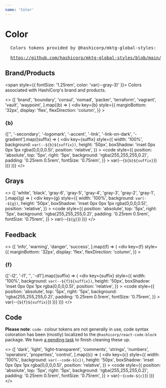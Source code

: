 ```yaml
---
name: 'Color'
---
```


<!-- workaround to drop swingset's styling of first h1 -->

<h1 />

# Color

<pre style={{ fontSize: '0.75rem', color: 'var(--gray-3)' }}>
  Colors tokens provided by @hashicorp/mktg-global-styles:<br/>
  <a style={{ color: 'inherit', textDecoration: 'underline' }} href="https://github.com/hashicorp/mktg-global-styles/blob/main/custom-properties/color.css">https://github.com/hashicorp/mktg-global-styles/blob/main/custom-properties/color.css</a>
</pre>

## Brand/Products

<span style={{ fontSize: '1.25rem', color: 'var(--gray-3)' }}>
  Colors associated with HashiCorp's brand and products.
</span>

<>
  {[
    'brand',
    'boundary',
    'consul',
    'nomad',
    'packer',
    'terraform',
    'vagrant',
    'vault',
    'waypoint',
  ].map((b) => (
    <div
      key={b}
      style={{
        marginBottom: '32px',
        display: 'flex',
        flexDirection: 'column',
      }}
    >
      <h3>{b}</h3>
      {['', '-secondary', '-logomark', '-accent', '-link', '-link-on-dark', '-gradient'].map((suffix) => (
        <div
          key={suffix}
          style={{
            width: '100%',
            background: `var(--${b}${suffix})`,
            height: '50px',
            boxShadow: 'inset 0px 0px 1px rgba(0,0,0,0.5)',
            position: 'relative',
          }}
        >
          <code
            style={{
              position: 'absolute',
              top: '5px',
              right: '5px',
              background: 'rgba(255,255,255,0.2)',
              padding: '0.25rem 0.5rem',
              fontSize: '0.75rem',
            }}
          >
            var(--{`${b}${suffix}`})
          </code>
        </div>
      ))}
    </div>
  ))}
</>

## Grays

<>
  {[
    'white',
    'black',
    'gray-6',
    'gray-5',
    'gray-4',
    'gray-3',
    'gray-2',
    'gray-1',
  ].map((g) => (
    <div
      key={g}
      style={{
        width: '100%',
        background: `var(--${g})`,
        height: '50px',
        boxShadow: 'inset 0px 0px 1px rgba(0,0,0,0.5)',
        position: 'relative',
      }}
    >
      <code
        style={{
          position: 'absolute',
          top: '5px',
          right: '5px',
          background: 'rgba(255,255,255,0.2)',
          padding: '0.25rem 0.5rem',
          fontSize: '0.75rem',
        }}
      >
        var(--{`${g}`})
      </code>
    </div>
  ))}
</>


## Feedback

<>
  {[
    'info',
    'warning',
    'danger',
    'success',
  ].map((f) => (
    <div
      key={f}
      style={{
        marginBottom: '32px',
        display: 'flex',
        flexDirection: 'column',
      }}
    >
      <h3>{f}</h3>
      {['-l2', '-l1', '', '-d1'].map((suffix) => (
        <div
          key={suffix}
          style={{
            width: '100%',
            background: `var(--${f}${suffix})`,
            height: '50px',
            boxShadow: 'inset 0px 0px 1px rgba(0,0,0,0.5)',
            position: 'relative',
          }}
        >
          <code
            style={{
              position: 'absolute',
              top: '5px',
              right: '5px',
              background: 'rgba(255,255,255,0.2)',
              padding: '0.25rem 0.5rem',
              fontSize: '0.75rem',
            }}
          >
            var(--{`${f}${suffix}`})
          </code>
        </div>
      ))}
    </div>
  ))}
</>

## Code

**Please note**: `code-` colour tokens are not generally in use, code syntax coloration has been (mostly) localized to the `@hashicorp/react-code-block` package. We have [a pending task](https://app.asana.com/0/1100423001970639/1201195132678861/f) to finish cleaning these up.


<>
  {[
    'dark',
    'light',
    'light-transparent',
    'comments',
    'strings',
    'numbers',
    'operators',
    'properties',
    'control',
  ].map((c) => (
    <div
      key={c}
      style={{
        width: '100%',
        background: `var(--code-${c})`,
        height: '50px',
        boxShadow: 'inset 0px 0px 1px rgba(0,0,0,0.5)',
        position: 'relative',
      }}
    >
      <code
        style={{
          position: 'absolute',
          top: '5px',
          right: '5px',
          background: 'rgba(255,255,255,0.2)',
          padding: '0.25rem 0.5rem',
          fontSize: '0.75rem',
        }}
      >
        var(--{`code-${c}`})
      </code>
    </div>
  ))}
</>
